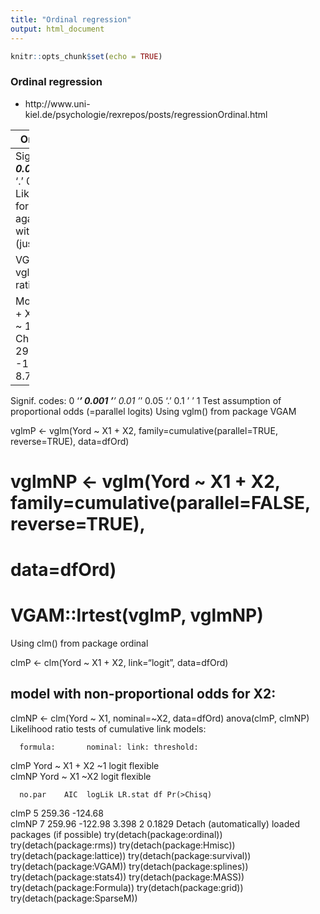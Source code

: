 ```yaml
---
title: "Ordinal regression"
output: html_document
---
```


```r
knitr::opts_chunk$set(echo = TRUE)
```


### Ordinal regression

* http://www.uni-kiel.de/psychologie/rexrepos/posts/regressionOrdinal.html

-------------------------------------------------------------------------------------------
Ordinal regression

TODO
Install required packages
Ordinal regression (proportional odds model)
Simulate data
Using vglm() from package VGAM
Using orm() from package rms
Using polr() from package MASS
Using clm() from package ordinal
Predicted category membership
Predicted category probabilities
Predicted categories
Apply regression model to new data
Simulate new data
Predicted class probabilities
Assess model fit
Classification table
Deviance, log-likelihood and AIC
McFadden, Cox & Snell and Nagelkerke pseudo R2
Coefficient tests and overall model test
Individual coefficient tests
Model comparisons - likelihood-ratio tests
Test assumption of proportional odds (=parallel logits)
Using vglm() from package VGAM
Using clm() from package ordinal
Detach (automatically) loaded packages (if possible)
Get the article source from GitHub
Ordinal regression
TODO
link to regressionLogistic, regressionMultinom
Install required packages
MASS, ordinal, rms, VGAM

wants <- c("MASS", "ordinal", "rms", "VGAM")
has   <- wants %in% rownames(installed.packages())
if(any(!has)) install.packages(wants[!has])
Ordinal regression (proportional odds model)
Simulate data

Dependent variable Yord with k=4 groups, p=2 predictor variables

```r
set.seed(123)
N     <- 100
X1    <- rnorm(N, 175, 7)
X2    <- rnorm(N,  30, 8)
Ycont <- 0.5*X1 - 0.3*X2 + 10 + rnorm(N, 0, 6)
Yord  <- cut(Ycont, breaks=quantile(Ycont), include.lowest=TRUE,
             labels=c("--", "-", "+", "++"), ordered=TRUE)
dfOrd <- data.frame(X1, X2, Yord)
```
                                        Using vglm() from package VGAM

Model using cumulative logits: logit(p(Y≥g))=lnP(Y≥g)1−P(Y≥g)=β0g+β1X1+⋯+βpXp(g=2,…,k)

                                        ```r
library(VGAM)
(vglmFit <- vglm(Yord ~ X1 + X2, family=propodds, data=dfOrd))
Call:
vglm(formula = Yord ~ X1 + X2, family = propodds, data = dfOrd)

Coefficients:
(Intercept):1 (Intercept):2 (Intercept):3            X1            X2 
 -15.61123204  -17.00112492  -18.28506734    0.11197395   -0.09517965 

Degrees of Freedom: 300 Total; 295 Residual
Residual deviance: 249.3579 
Log-likelihood: -124.6789 
Equivalent:

vglm(Yord ~ X1 + X2, family=cumulative(parallel=TRUE, reverse=TRUE), data=dfOrd)
# not shown
Adjacent category logits lnP(Y=g)P(Y=g−1) with proportional odds assumption

vglm(Yord ~ X1 + X2, family=acat(parallel=TRUE), data=dfOrd)
# not shown
Continuation ratio logits lnP(Y=g)P(Y<g) with proportional odds assumption (discrete version of Cox proportional hazards model for survival data)

vglm(Yord ~ X1 + X2, family=sratio(parallel=TRUE), data=dfOrd)
# not shown
Using orm() from package rms

Model logit(p(Y≥g))=β0g+β1X1+⋯+βpXp(g=2,…,k)

library(rms)
(ormFit <- orm(Yord ~ X1 + X2, data=dfOrd))

Logistic (Proportional Odds) Ordinal Regression Model

orm(formula = Yord ~ X1 + X2, data = dfOrd)

Frequencies of Responses

--  -  + ++ 
25 25 25 25 

                      Model Likelihood          Discrimination          Rank Discrim.    
                         Ratio Test                 Indexes                Indexes       
Obs           100    LR chi2      27.90    R2                  0.260    rho     0.477    
Unique Y        4    d.f.             2    g                   1.176                     
Median Y        2    Pr(> chi2) <0.0001    gr                  3.240                     
max |deriv| 0.003    Score chi2   28.50    |Pr(Y>=median)-0.5| 0.274                     
                     Pr(> chi2) <0.0001                                                  

      Coef     S.E.   Wald Z Pr(>|Z|)
y>=-  -15.6110 5.5109 -2.83  0.0046  
y>=+  -17.0008 5.5508 -3.06  0.0022  
y>=++ -18.2848 5.5863 -3.27  0.0011  
X1      0.1120 0.0314  3.56  0.0004  
X2     -0.0952 0.0272 -3.50  0.0005  
Using polr() from package MASS

Model logit(p(Y≤g))=β0g−(β1X1+⋯+βpXp)(g=1,…,k−1)

library(MASS)
(polrFit <- polr(Yord ~ X1 + X2, method="logistic", data=dfOrd))
# not shown
Profile likelihood based confidence intervals (need to use MASS:::confint.polr() instead of confint() since other packages are loaded, and method is masked).

exp(MASS:::confint.polr(polrFit))
       2.5 %    97.5 %
X1 1.0530865 1.1919021
X2 0.8602671 0.9574481
Using clm() from package ordinal

Model logit(p(Y≤g))=β0g−(β1X1+⋯+βpXp)(g=1,…,k−1)

library(ordinal)
(clmFit <- clm(Yord ~ X1 + X2, link="logit", data=dfOrd))
# not shown
Predicted category membership
Predicted category probabilities

PhatCateg <- VGAM::predict(vglmFit, type="response")
head(PhatCateg)
          --         -         +        ++
1 0.22610471 0.3136747 0.2692008 0.1910199
2 0.32021125 0.3338845 0.2181580 0.1277463
3 0.07320949 0.1675519 0.2930451 0.4661935
4 0.19019915 0.2950991 0.2876648 0.2270369
5 0.12403581 0.2383874 0.3099813 0.3275955
6 0.07534083 0.1711326 0.2950389 0.4584877
predict(ormFit, type="fitted.ind")
predict(clmFit, subset(dfOrd, select=c("X1", "X2"), type="prob"))$fit
predict(polrFit, type="probs")
# not shown
Predicted categories

categHat <- levels(dfOrd$Yord)[max.col(PhatCateg)]
head(categHat)
[1] "-"  "-"  "++" "-"  "++" "++"
predict(clmFit, type="class")
predict(polrFit, type="class")
# not shown
Apply regression model to new data
Simulate new data

Nnew  <- 3
dfNew <- data.frame(X1=rnorm(Nnew, 175, 7),
                    X2=rnorm(Nnew,  30, 8))
Predicted class probabilities

VGAM::predict(vglmFit, dfNew, type="response")
         --          -          +         ++
1 0.8625341 0.09928134 0.02730933 0.01087521
2 0.5914519 0.26174070 0.10132180 0.04548565
3 0.2038282 0.30301019 0.28089185 0.21226981
predict(ormFit,  dfNew, type="fitted.ind")
predict(polrFit, dfNew, type="probs")
predict(clmFit,  subset(dfNew, select=c("X1", "X2"), type="prob"))$fit
# not shown
Assess model fit
Classification table

facHat <- factor(categHat, levels=levels(dfOrd$Yord))
cTab   <- xtabs(~ Yord + facHat, data=dfOrd)
addmargins(cTab)
     facHat
Yord   --   -   +  ++ Sum
  --   17   4   3   1  25
  -     5  11   2   7  25
  +     1  10   4  10  25
  ++    3   9   2  11  25
  Sum  26  34  11  29 100
Correct classification rate

(CCR <- sum(diag(cTab)) / sum(cTab))
[1] 0.43
Deviance, log-likelihood and AIC

VGAM::deviance(vglmFit)
[1] 249.3579
VGAM::logLik(vglmFit)
[1] -124.6789
VGAM::AIC(vglmFit)
[1] 259.3579
McFadden, Cox & Snell and Nagelkerke pseudo R2

Log-likelihoods for full model and 0-model without predictors X1, X2

vglm0 <- vglm(Yord ~ 1, family=propodds, data=dfOrd)
LLf   <- VGAM::logLik(vglmFit)
LL0   <- VGAM::logLik(vglm0)
McFadden pseudo-R2

as.vector(1 - (LLf / LL0))
[1] 0.1006315
Cox & Snell

as.vector(1 - exp((2/N) * (LL0 - LLf)))
[1] 0.2434676
Nagelkerke

as.vector((1 - exp((2/N) * (LL0 - LLf))) / (1 - exp(LL0)^(2/N)))
[1] 0.2596987
Coefficient tests and overall model test
Individual coefficient tests

Estimated standard deviations, z-values and p-values for parameters based on assumption that z-values are asymptotically N(0,1) distributed.

sumOrd   <- summary(vglmFit)
(coefOrd <- coef(sumOrd))
                  Estimate Std. Error   z value     Pr(>|z|)
(Intercept):1 -15.61123204 5.41912617 -2.880766 0.0039671060
(Intercept):2 -17.00112492 5.45613579 -3.115964 0.0018334440
(Intercept):3 -18.28506734 5.49803759 -3.325744 0.0008818278
X1              0.11197395 0.03122493  3.586043 0.0003357330
X2             -0.09517965 0.02694012 -3.533007 0.0004108612
Approximative Wald-based confidence intervals

zCrit   <- qnorm(c(0.05/2, 1 - 0.05/2))
(ciCoef <- t(apply(coefOrd, 1, function(x) x["Estimate"] - zCrit*x["Std. Error"] )))
                     [,1]         [,2]
(Intercept):1 -4.98993991 -26.23252417
(Intercept):2 -6.30729528 -27.69495455
(Intercept):3 -7.50911167 -29.06102301
X1             0.17317368   0.05077421
X2            -0.04237798  -0.14798132
Tests for other models.

summary(polrFit)
Error in eval(expr, envir, enclos): Objekt 'dfOrd' nicht gefunden
summary(clmFit)
# not shown
Model comparisons - likelihood-ratio tests

Likelihood-ratio-test for predictor X2

We need to specify VGAM::lrtest() here because after attaching package mlogit above, there is another function present with the same name.

vglmR <- vglm(Yord ~ X1, family=propodds, data=dfOrd)
VGAM::lrtest(vglmFit, vglmR)
Likelihood ratio test

Model 1: Yord ~ X1 + X2
Model 2: Yord ~ X1
  #Df  LogLik Df  Chisq Pr(>Chisq)    
1 295 -124.68                         
2 296 -131.42  1 13.482  0.0002408 ***
---
Signif. codes:  0 '***' 0.001 '**' 0.01 '*' 0.05 '.' 0.1 ' ' 1
Likelihood-ratio-test for the full model against the 0-model without predictors (just intercept)

VGAM::lrtest(vglmFit, vglm0)
Likelihood ratio test

Model 1: Yord ~ X1 + X2
Model 2: Yord ~ 1
  #Df  LogLik Df  Chisq Pr(>Chisq)    
1 295 -124.68                         
2 297 -138.63  2 27.901  8.737e-07 ***
---
Signif. codes:  0 '***' 0.001 '**' 0.01 '*' 0.05 '.' 0.1 ' ' 1
Test assumption of proportional odds (=parallel logits)
Using vglm() from package VGAM

vglmP  <- vglm(Yord ~ X1 + X2, family=cumulative(parallel=TRUE,  reverse=TRUE),
              data=dfOrd)

# vglmNP <- vglm(Yord ~ X1 + X2, family=cumulative(parallel=FALSE, reverse=TRUE),
#                data=dfOrd)
# VGAM::lrtest(vglmP, vglmNP)
Using clm() from package ordinal

clmP  <- clm(Yord ~ X1 + X2, link="logit", data=dfOrd)

## model with non-proportional odds for X2:
clmNP <- clm(Yord ~ X1, nominal=~X2, data=dfOrd)
anova(clmP, clmNP)
Likelihood ratio tests of cumulative link models:
 
      formula:       nominal: link: threshold:
clmP  Yord ~ X1 + X2 ~1       logit flexible  
clmNP Yord ~ X1      ~X2      logit flexible  

      no.par    AIC  logLik LR.stat df Pr(>Chisq)
clmP       5 259.36 -124.68                      
clmNP      7 259.96 -122.98   3.398  2     0.1829
Detach (automatically) loaded packages (if possible)
try(detach(package:ordinal))
try(detach(package:rms))
try(detach(package:Hmisc))
try(detach(package:lattice))
try(detach(package:survival))
try(detach(package:VGAM))
try(detach(package:splines))
try(detach(package:stats4))
try(detach(package:MASS))
try(detach(package:Formula))
try(detach(package:grid))
try(detach(package:SparseM))
